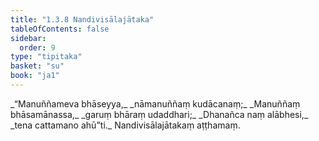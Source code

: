 ```yaml
---
title: "1.3.8 Nandivisālajātaka"
tableOfContents: false
sidebar:
  order: 9
type: "tipitaka"
basket: "su"
book: "ja1"
---
```



<DynamicBreadcrumb />

<Division number="28" book="ja1">

<Paragraph number="60" type="verses" book="ja1">
_“Manuññameva bhāseyya,_  
_nāmanuññaṃ kudācanaṃ;_  
_Manuññaṃ bhāsamānassa,_  
_garuṃ bhāraṃ udaddhari;_  
_Dhanañca naṃ alābhesi,_  
_tena cattamano ahū”ti._  


</Paragraph>
</Division>

<Paragraph number="61" type="center" book="ja1">
Nandivisālajātakaṃ aṭṭhamaṃ.
</Paragraph>
